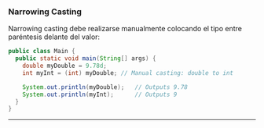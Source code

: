 
### **Narrowing Casting**

Narrowing casting debe realizarse manualmente colocando el tipo entre paréntesis delante del valor:

```java
public class Main {
  public static void main(String[] args) {
    double myDouble = 9.78d;
    int myInt = (int) myDouble; // Manual casting: double to int

    System.out.println(myDouble);   // Outputs 9.78
    System.out.println(myInt);      // Outputs 9
  }
}
```

---

